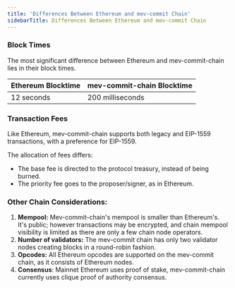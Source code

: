 ```yaml
---
title: 'Differences Between Ethereum and mev-commit Chain'
sidebarTitle: Differences Between Ethereum and mev-commit Chain
---
```


### Block Times

The most significant difference between Ethereum and mev-commit-chain lies in their block times.

| Ethereum Blocktime | mev-commit-chain Blocktime |
| ------------------ | -------------------------- |
| 12 seconds         | 200 milliseconds           |

### **Transaction Fees**

Like Ethereum, mev-commit-chain supports both legacy and EIP-1559 transactions, with a preference for EIP-1559.

The allocation of fees differs:

- The base fee is directed to the protocol treasury, instead of being burned.
- The priority fee goes to the proposer/signer, as in Ethereum.

### Other Chain Considerations:

1. **Mempool:** Mev-commit-chain's mempool is smaller than Ethereum's. It's public; however transactions may be encrypted, and chain mempool visibility is limited as there are only a few chain node operators.
2. **Number of validators:** The mev-commit chain has only two validator nodes creating blocks in a round-robin fashion.
3. **Opcodes:** All Ethereum opcodes are supported on the mev-commit chain, as it consists of Ethereum nodes.
4. **Consensus**: Mainnet Ethereum uses proof of stake, mev-commit-chain currently uses clique proof of authority consensus.
